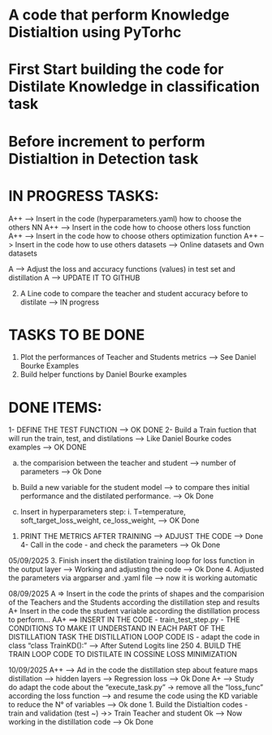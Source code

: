 # A code that perform Knowledge Distialtion using PyTorhc
# First Start building the code for Distilate Knowledge in classification task
# Before increment to perform Distialtion in Detection task

# IN PROGRESS TASKS:

A++ --> Insert in the code (hyperparameters.yaml) how to choose the others NN
A++ --> Insert in the code how to choose others loss function
A++ --> Insert in the code how to choose others optimization function
A++ --> Insert in the code how to use others datasets --> Online datasets and Own datasets

A --> Adjust the loss and accuracy functions (values) in test set and distillation
A --> UPDATE IT TO GITHUB


2. A Line code to compare the teacher and student accuracy before to distilate --> IN progress


# TASKS TO BE DONE
1. Plot the performances of Teacher and Students metrics --> See Daniel Bourke Examples
2. Build helper functions by Daniel Bourke examples


# DONE ITEMS:
1- DEFINE THE TEST FUNCTION  --> OK DONE
2- Build a Train fuction that will run the train, test, and distilations --> Like Daniel Bourke codes examples --> OK DONE

a. the comparision between the teacher and student --> number of parameters --> Ok Done 
b. Build a new variable for the student model --> to compare thes initial performance and the distilated performance. --> Ok Done

a. Insert in hyperparameters step:
		i. T=temperature, soft_target_loss_weight, ce_loss_weight, --> OK Done

1. PRINT THE METRICS AFTER TRAINING --> ADJUST THE CODE --> Done	
4- Call in the code - and check the parameters --> Ok Done

05/09/2025
3. Finish insert the distilation training loop for loss function in the output layer --> Working and adjusting the code --> Ok Done
4. Adjusted the parameters via argparser and .yaml file --> now it is working automatic

08/09/2025
A => Insert in the code the prints of shapes and the comparision of the Teachers and the Students according the distillation step and results
A+ Insert in the code the student variable according the distillation process to perform...
AA+ ==> INSERT IN THE CODE - train_test_step.py -  THE CONDITIONS TO MAKE IT UNDERSTAND IN EACH PART OF THE DISTILLATION TASK THE DISTILLATION LOOP CODE IS - adapt the code in class "class TrainKD():"  --> After Sutend Logits line 250
4. BUILD THE TRAIN LOOP CODE TO DISTILATE IN COSSINE LOSS MINIMIZATION

10/09/2025
A++ --> Ad in the code the distillation step about feature maps distillation --> hidden layers --> Regression loss --> Ok Done
A+ --> Study do adapt the code about the "execute_task.py" -> remove all the "loss_func" according the loss function --> and resume the code using the KD variable to reduce the N° of variables --> Ok done
1. Build the Distialtion codes - train and validation (test ~) ->> Train Teacher and student Ok --> Now working in the distillation code --> Ok Done